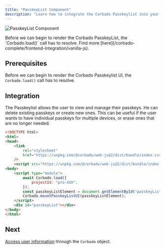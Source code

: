 ```yaml
---
title: "PasskeyList Component"
description: "Learn how to integrate the Corbado Passkeylist into your VanillaJS application."
---
```



![PasskeyList Component](/images/frontend-integration/ui-components/passkeylist/passkeylist.webp)

<Warning>
    Before we can begin to render the Corbado PasskeyList, the `Corbado.load()` call has to resolve.
    Find more [here](/corbado-complete/frontend-integration/vanilla-js).
</Warning>

## Prerequisites

Before we can begin to render the Corbado Passkeylist UI, the `Corbado.load()` call has to resolve.

## Integration

The Passkeylist allows the user to view and manage their passkeys.
He can delete existing passkeys or create new ones.
This can be useful if the user wants to have individual passkeys for multiple devices, or erase ones
that are no longer needed.

```html main.html
<!DOCTYPE html>
<html>
<head>
    <link
        rel="stylesheet"
        href="https://unpkg.com/@corbado/web-js@2/dist/bundle/index.css"
    />
    <script src="https://unpkg.com/@corbado/web-js@2/dist/bundle/index.js"></script>
<body>
    <script type="module">
        await Corbado.load({
            projectId: "pro-XXX",
        });
        const passkeyListElement = document.getElementById("passkeyList");
        Corbado.mountPasskeyListUI(passkeyListElement);
    </script>
    <div id="passkeyList"></div>
</body>
</html>
```

<StylingTranslationCards />

## Next

[Access user information](/corbado-complete/frontend-integration/vanilla-js/authentication-state) through the `Corbado` object.